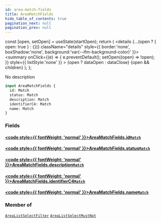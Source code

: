 ```yaml
---
id: area-match-fields
title: AreaMatchFields
hide_table_of_contents: true
pagination_next: null
pagination_prev: null
---
```







  const [open, setOpen] = useState(startOpen);
  return (
    <details {...(open ? { open: true } : {})} className="details" style={{ border:'none', boxShadow:'none', background:'var(--ifm-background-color)' }}>
      <summary
        onClick={(e) => {
          e.preventDefault();
          setOpen((open) => !open);
        }}
        style={{ listStyle:'none' }}
      >
      {open ? dataOpen : dataClose}
      </summary>
      {open && children}
    </details>
  );
};




No description


```graphql
input AreaMatchFields {
  id: Match
  status: Match
  description: Match
  identifierC4: Match
  name: Match
}
```




### Fields

#### [<code style={{ fontWeight: 'normal' }}>AreaMatchFields.<b>id</b></code>](#)<Bullet />[`Match`](/cris/inputs/match) <Badge class="secondary" text="input"/>
> 
> 

#### [<code style={{ fontWeight: 'normal' }}>AreaMatchFields.<b>status</b></code>](#)<Bullet />[`Match`](/cris/inputs/match) <Badge class="secondary" text="input"/>
> 
> 

#### [<code style={{ fontWeight: 'normal' }}>AreaMatchFields.<b>description</b></code>](#)<Bullet />[`Match`](/cris/inputs/match) <Badge class="secondary" text="input"/>
> 
> 

#### [<code style={{ fontWeight: 'normal' }}>AreaMatchFields.<b>identifierC4</b></code>](#)<Bullet />[`Match`](/cris/inputs/match) <Badge class="secondary" text="input"/>
> 
> 

#### [<code style={{ fontWeight: 'normal' }}>AreaMatchFields.<b>name</b></code>](#)<Bullet />[`Match`](/cris/inputs/match) <Badge class="secondary" text="input"/>
> 
> 



### Member of

[`AreaListSelectFilter`](/cris/inputs/area-list-select-filter)  <Badge class="secondary" text="input"/><Bullet />[`AreaListSelectMustNot`](/cris/inputs/area-list-select-must-not)  <Badge class="secondary" text="input"/>

